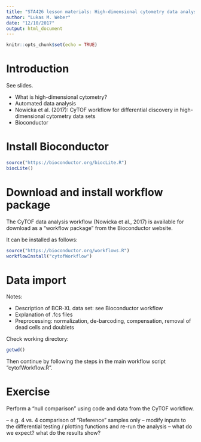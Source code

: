 ```yaml
---
title: "STA426 lesson materials: High-dimensional cytometry data analysis (11 Dec 2017)"
author: "Lukas M. Weber"
date: "12/10/2017"
output: html_document
---
```


```r
knitr::opts_chunk$set(echo = TRUE)
```

# Introduction

See slides.

- What is high-dimensional cytometry?
- Automated data analysis
- Nowicka et al. (2017): CyTOF workflow for differential discovery in high-dimensional cytometry data sets
- Bioconductor



# Install Bioconductor

```r
source("https://bioconductor.org/biocLite.R")
biocLite()
```



# Download and install workflow package

The CyTOF data analysis workflow (Nowicka et al., 2017) is available for download as a "workflow package" from the Bioconductor website.

It can be installed as follows:

```r
source("https://bioconductor.org/workflows.R")
workflowInstall("cytofWorkflow")
```



# Data import

Notes:

- Description of BCR-XL data set: see Bioconductor workflow
- Explanation of .fcs files
- Preprocessing: normalization, de-barcoding, compensation, removal of dead cells and doublets


Check working directory:

```r
getwd()
```


Then continue by following the steps in the main workflow script "cytofWorkflow.R".



# Exercise

Perform a "null comparison" using code and data from the CyTOF workflow.

–  e.g. 4 vs. 4 comparison of "Reference" samples only
–  modify inputs to the differential testing / plotting functions and re-run the analysis
–  what do we expect? what do the results show?



